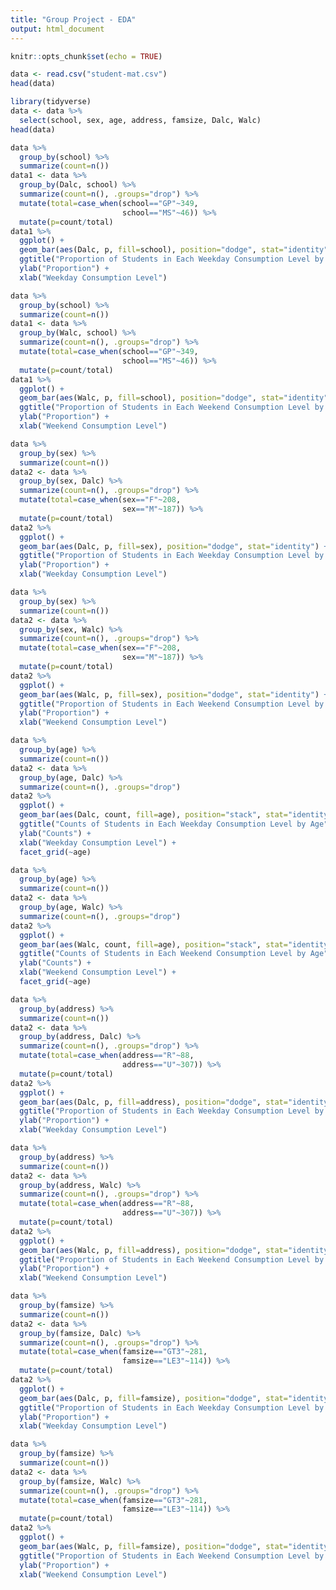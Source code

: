```yaml
---
title: "Group Project - EDA"
output: html_document
---
```


```r
knitr::opts_chunk$set(echo = TRUE)
```

```r
data <- read.csv("student-mat.csv")
head(data)
```

```r
library(tidyverse)
data <- data %>% 
  select(school, sex, age, address, famsize, Dalc, Walc)
head(data)
```

```r
data %>% 
  group_by(school) %>% 
  summarize(count=n())
data1 <- data %>% 
  group_by(Dalc, school) %>% 
  summarize(count=n(), .groups="drop") %>% 
  mutate(total=case_when(school=="GP"~349, 
                         school=="MS"~46)) %>% 
  mutate(p=count/total)
data1 %>% 
  ggplot() +
  geom_bar(aes(Dalc, p, fill=school), position="dodge", stat="identity") +
  ggtitle("Proportion of Students in Each Weekday Consumption Level by School") + 
  ylab("Proportion") +
  xlab("Weekday Consumption Level")

data %>% 
  group_by(school) %>% 
  summarize(count=n())
data1 <- data %>% 
  group_by(Walc, school) %>% 
  summarize(count=n(), .groups="drop") %>% 
  mutate(total=case_when(school=="GP"~349, 
                         school=="MS"~46)) %>% 
  mutate(p=count/total)
data1 %>% 
  ggplot() +
  geom_bar(aes(Walc, p, fill=school), position="dodge", stat="identity") +
  ggtitle("Proportion of Students in Each Weekend Consumption Level by School") + 
  ylab("Proportion") +
  xlab("Weekend Consumption Level")
```

```r
data %>% 
  group_by(sex) %>% 
  summarize(count=n())
data2 <- data %>% 
  group_by(sex, Dalc) %>% 
  summarize(count=n(), .groups="drop") %>% 
  mutate(total=case_when(sex=="F"~208, 
                         sex=="M"~187)) %>% 
  mutate(p=count/total)
data2 %>% 
  ggplot() +
  geom_bar(aes(Dalc, p, fill=sex), position="dodge", stat="identity") +
  ggtitle("Proportion of Students in Each Weekday Consumption Level by Sex") + 
  ylab("Proportion") +
  xlab("Weekday Consumption Level")

data %>% 
  group_by(sex) %>% 
  summarize(count=n())
data2 <- data %>% 
  group_by(sex, Walc) %>% 
  summarize(count=n(), .groups="drop") %>% 
  mutate(total=case_when(sex=="F"~208, 
                         sex=="M"~187)) %>% 
  mutate(p=count/total)
data2 %>% 
  ggplot() +
  geom_bar(aes(Walc, p, fill=sex), position="dodge", stat="identity") +
  ggtitle("Proportion of Students in Each Weekend Consumption Level by Sex") + 
  ylab("Proportion") +
  xlab("Weekend Consumption Level")
```

```r
data %>% 
  group_by(age) %>% 
  summarize(count=n())
data2 <- data %>% 
  group_by(age, Dalc) %>% 
  summarize(count=n(), .groups="drop")
data2 %>% 
  ggplot() +
  geom_bar(aes(Dalc, count, fill=age), position="stack", stat="identity") +
  ggtitle("Counts of Students in Each Weekday Consumption Level by Age") + 
  ylab("Counts") +
  xlab("Weekday Consumption Level") +
  facet_grid(~age)

data %>% 
  group_by(age) %>% 
  summarize(count=n())
data2 <- data %>% 
  group_by(age, Walc) %>% 
  summarize(count=n(), .groups="drop")
data2 %>% 
  ggplot() +
  geom_bar(aes(Walc, count, fill=age), position="stack", stat="identity") +
  ggtitle("Counts of Students in Each Weekend Consumption Level by Age") + 
  ylab("Counts") +
  xlab("Weekend Consumption Level") +
  facet_grid(~age)
```

```r
data %>% 
  group_by(address) %>% 
  summarize(count=n())
data2 <- data %>% 
  group_by(address, Dalc) %>% 
  summarize(count=n(), .groups="drop") %>% 
  mutate(total=case_when(address=="R"~88, 
                         address=="U"~307)) %>% 
  mutate(p=count/total)
data2 %>% 
  ggplot() +
  geom_bar(aes(Dalc, p, fill=address), position="dodge", stat="identity") +
  ggtitle("Proportion of Students in Each Weekday Consumption Level by Location") + 
  ylab("Proportion") +
  xlab("Weekday Consumption Level")

data %>% 
  group_by(address) %>% 
  summarize(count=n())
data2 <- data %>% 
  group_by(address, Walc) %>% 
  summarize(count=n(), .groups="drop") %>% 
  mutate(total=case_when(address=="R"~88, 
                         address=="U"~307)) %>% 
  mutate(p=count/total)
data2 %>% 
  ggplot() +
  geom_bar(aes(Walc, p, fill=address), position="dodge", stat="identity") +
  ggtitle("Proportion of Students in Each Weekend Consumption Level by Location") + 
  ylab("Proportion") +
  xlab("Weekend Consumption Level")
```

```r
data %>% 
  group_by(famsize) %>% 
  summarize(count=n())
data2 <- data %>% 
  group_by(famsize, Dalc) %>% 
  summarize(count=n(), .groups="drop") %>% 
  mutate(total=case_when(famsize=="GT3"~281, 
                         famsize=="LE3"~114)) %>% 
  mutate(p=count/total)
data2 %>% 
  ggplot() +
  geom_bar(aes(Dalc, p, fill=famsize), position="dodge", stat="identity") +
  ggtitle("Proportion of Students in Each Weekday Consumption Level by Family Size") + 
  ylab("Proportion") +
  xlab("Weekday Consumption Level")

data %>% 
  group_by(famsize) %>% 
  summarize(count=n())
data2 <- data %>% 
  group_by(famsize, Walc) %>% 
  summarize(count=n(), .groups="drop") %>% 
  mutate(total=case_when(famsize=="GT3"~281, 
                         famsize=="LE3"~114)) %>% 
  mutate(p=count/total)
data2 %>% 
  ggplot() +
  geom_bar(aes(Walc, p, fill=famsize), position="dodge", stat="identity") +
  ggtitle("Proportion of Students in Each Weekend Consumption Level by Family Size") + 
  ylab("Proportion") +
  xlab("Weekend Consumption Level")
```